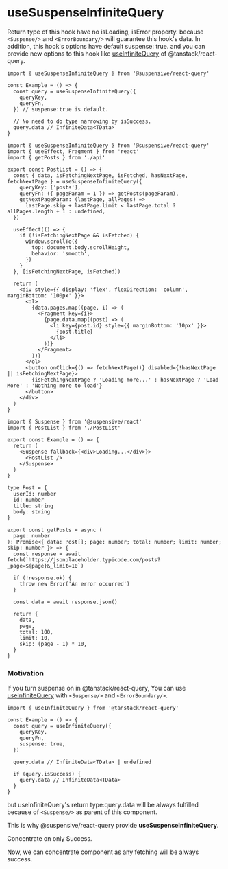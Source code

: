
# useSuspenseInfiniteQuery

Return type of this hook have no isLoading, isError property. because `<Suspense/>` and `<ErrorBoundary/>` will guarantee this hook's data. In addition, this hook's options have default suspense: true. and you can provide new options to this hook like [useInfiniteQuery](https://tanstack.com/query/v4/docs/react/reference/useInfiniteQuery) of @tanstack/react-query.

```tsx /useSuspenseInfiniteQuery/
import { useSuspenseInfiniteQuery } from '@suspensive/react-query'

const Example = () => {
  const query = useSuspenseInfiniteQuery({
    queryKey,
    queryFn,
  }) // suspense:true is default.

  // No need to do type narrowing by isSuccess.
  query.data // InfiniteData<TData>
}
```

<Sandpack>

```tsx PostList.tsx active
import { useSuspenseInfiniteQuery } from '@suspensive/react-query'
import { useEffect, Fragment } from 'react'
import { getPosts } from './api'

export const PostList = () => {
  const { data, isFetchingNextPage, isFetched, hasNextPage, fetchNextPage } = useSuspenseInfiniteQuery({
    queryKey: ['posts'],
    queryFn: ({ pageParam = 1 }) => getPosts(pageParam),
    getNextPageParam: (lastPage, allPages) =>
      lastPage.skip + lastPage.limit < lastPage.total ? allPages.length + 1 : undefined,
  })

  useEffect(() => {
    if (!isFetchingNextPage && isFetched) {
      window.scrollTo({
        top: document.body.scrollHeight,
        behavior: 'smooth',
      })
    }
  }, [isFetchingNextPage, isFetched])

  return (
    <div style={{ display: 'flex', flexDirection: 'column', marginBottom: '100px' }}>
      <ol>
        {data.pages.map((page, i) => (
          <Fragment key={i}>
            {page.data.map((post) => (
              <li key={post.id} style={{ marginBottom: '10px' }}>
                {post.title}
              </li>
            ))}
          </Fragment>
        ))}
      </ol>
      <button onClick={() => fetchNextPage()} disabled={!hasNextPage || isFetchingNextPage}>
        {isFetchingNextPage ? 'Loading more...' : hasNextPage ? 'Load More' : 'Nothing more to load'}
      </button>
    </div>
  )
}
```

```tsx Example.tsx
import { Suspense } from '@suspensive/react'
import { PostList } from './PostList'

export const Example = () => {
  return (
    <Suspense fallback={<div>Loading...</div>}>
      <PostList />
    </Suspense>
  )
}
```

```tsx api.ts
type Post = {
  userId: number
  id: number
  title: string
  body: string
}

export const getPosts = async (
  page: number
): Promise<{ data: Post[]; page: number; total: number; limit: number; skip: number }> => {
  const response = await fetch(`https://jsonplaceholder.typicode.com/posts?_page=${page}&_limit=10`)

  if (!response.ok) {
    throw new Error('An error occurred')
  }

  const data = await response.json()

  return {
    data,
    page,
    total: 100,
    limit: 10,
    skip: (page - 1) * 10,
  }
}
```

</Sandpack>

### Motivation

If you turn suspense on in @tanstack/react-query, You can use [useInfiniteQuery](https://tanstack.com/query/v4/docs/react/reference/useInfiniteQuery) with `<Suspense/>` and `<ErrorBoundary/>`.

```tsx /useInfiniteQuery/
import { useInfiniteQuery } from '@tanstack/react-query'

const Example = () => {
  const query = useInfiniteQuery({
    queryKey,
    queryFn,
    suspense: true,
  })

  query.data // InfiniteData<TData> | undefined

  if (query.isSuccess) {
    query.data // InfiniteData<TData>
  }
}
```

but useInfiniteQuery's return type:query.data will be always fulfilled because of `<Suspense/>` as parent of this component.

This is why @suspensive/react-query provide **useSuspenseInfiniteQuery**.

<Callout>

Concentrate on only Success.

Now, we can concentrate component as any fetching will be always success.

</Callout>
